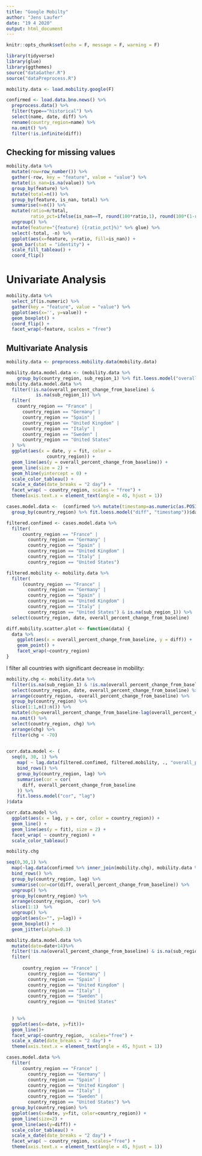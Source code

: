 ```yaml
---
title: "Google Mobilty"
author: "Jens Laufer"
date: "19 4 2020"
output: html_document
---
```


```r
knitr::opts_chunk$set(echo = F, message = F, warning = F)
```

```r
library(tidyverse)
library(glue)
library(ggthemes)
source("dataGather.R")
source("dataPreprocess.R")
```

```r
mobility.data <- load.mobility.google(F) 
```


```r
confirmed <- load.data.bno.news() %>% 
  preprocess.data() %>% 
  filter(type=="historical") %>% 
  select(name, date, diff) %>% 
  rename(country_region=name) %>% 
  na.omit() %>% 
  filter(!is.infinite(diff))
```



## Checking for missing values 



```r
mobility.data %>% 
  mutate(row=row_number()) %>% 
  gather(-row, key = "feature", value = "value") %>% 
  mutate(is_nan=is.na(value)) %>% 
  group_by(feature) %>% 
  mutate(total=n()) %>% 
  group_by(feature, is_nan, total) %>% 
  summarise(n=n()) %>%
  mutate(ratio=n/total, 
         ratio_pct=ifelse(is_nan==T, round(100*ratio,1), round(100*(1-ratio),1))) %>% 
  ungroup() %>%
  mutate(feature="{feature} ({ratio_pct}%)" %>% glue) %>% 
  select(-total, -n) %>% 
  ggplot(aes(x=feature, y=ratio, fill=is_nan)) +
  geom_bar(stat = "identity") +
  scale_fill_tableau() +
  coord_flip()

```




# Univariate Analysis



```r
mobility.data %>% 
  select_if(is.numeric) %>% 
  gather(key = "feature", value = "value") %>% 
  ggplot(aes(x='', y=value)) +
  geom_boxplot() +
  coord_flip() +
  facet_wrap(~feature, scales = "free") 
```



## Multivariate Analysis

```r
mobility.data <- preprocess.mobility.data(mobility.data)
```



```r

mobility.data.model.data <- (mobility.data %>% 
    group_by(country_region, sub_region_1) %>% fit.loess.model("overall_percent_change_from_baseline", "timestamp"))$data
mobility.data.model.data %>%
  filter(!is.na(overall_percent_change_from_baseline) &
           is.na(sub_region_1)) %>%
  filter(
    country_region == "France" |
      country_region == "Germany" |
      country_region == "Spain" |
      country_region == "United Kingdom" |
      country_region == "Italy" |
      country_region == "Sweden" |
      country_region == "United States"
  ) %>%
  ggplot(aes(x = date, y = fit, color =
               country_region)) +
  geom_line(aes(y = overall_percent_change_from_baseline)) +
  geom_line(size = 2) +
  geom_hline(yintercept = 0) +
  scale_color_tableau() +
  scale_x_date(date_breaks = "2 day") +
  facet_wrap( ~ country_region, scales = "free") +
  theme(axis.text.x = element_text(angle = 45, hjust = 1))

```




```r
cases.model.data <-  (confirmed %>% mutate(timestamp=as.numeric(as.POSIXct(date))) %>% 
  group_by(country_region) %>% fit.loess.model("diff", "timestamp"))$data
```




```r
filtered.confimed <- cases.model.data %>% 
  filter(
      country_region == "France" |
        country_region == "Germany" |
        country_region == "Spain" |
        country_region == "United Kingdom" |
        country_region == "Italy" |
        country_region == "United States") 
```

```r
filtered.mobility <- mobility.data %>% 
  filter(
      (country_region == "France" |
        country_region == "Germany" |
        country_region == "Spain" |
        country_region == "United Kingdom" |
        country_region == "Italy" |
        country_region == "United States") & is.na(sub_region_1)) %>% 
  select(country_region, date, overall_percent_change_from_baseline) 
```



```r
diff.mobility.scatter.plot <- function(data) {
  data %>%
    ggplot(aes(x = overall_percent_change_from_baseline, y = diff)) +
    geom_point() +
    facet_wrap(~country_region)
}
```


I filter all countries with significant decrease in mobility:

```r
mobility.chg <- mobility.data %>% 
  filter(is.na(sub_region_1) & !is.na(overall_percent_change_from_baseline)) %>% 
  select(country_region, date, overall_percent_change_from_baseline) %>% 
  arrange(country_region, -overall_percent_change_from_baseline) %>% 
  group_by(country_region) %>% 
  slice(1:1,n():n()) %>% 
  mutate(chg=overall_percent_change_from_baseline-lag(overall_percent_change_from_baseline)) %>% 
  na.omit() %>% 
  select(country_region, chg) %>% 
  arrange(chg) %>% 
  filter(chg < -70)
  
```




```r

corr.data.model <- (
  seq(0, 30, 1) %>%
    map( ~ lag.data(filtered.confimed, filtered.mobility, ., "overall_percent_change_from_baseline")) %>%
    bind_rows() %>%
    group_by(country_region, lag) %>%
    summarise(cor = cor(
      diff, overall_percent_change_from_baseline
    )) %>%
    fit.loess.model("cor", "lag")
)$data

corr.data.model %>%
  ggplot(aes(x = lag, y = cor, color = country_region)) +
  geom_line() +
  geom_line(aes(y = fit), size = 2) +
  facet_wrap( ~ country_region) +
  scale_color_tableau()
```


```r
mobility.chg
```



```r
seq(0,30,1) %>% 
  map(~lag.data(confirmed %>% inner_join(mobility.chg), mobility.data %>% inner_join(mobility.chg), ., "overall_percent_change_from_baseline")) %>% 
  bind_rows() %>% 
  group_by(country_region, lag) %>% 
  summarise(cor=cor(diff, overall_percent_change_from_baseline)) %>% 
  ungroup() %>% 
  group_by(country_region) %>% 
  arrange(country_region, -cor) %>% 
  slice(1:1)  %>% 
  ungroup() %>% 
  ggplot(aes(x="", y=lag)) +
  geom_boxplot() +
  geom_jitter(alpha=0.3)
```

```r
mobility.data.model.data %>% 
  mutate(date=date+14)%>%
  filter(!is.na(overall_percent_change_from_baseline) & is.na(sub_region_1)) %>% 
  filter(
    
      country_region == "France" |
        country_region == "Germany" |
        country_region == "Spain" |
        country_region == "United Kingdom" |
        country_region == "Italy" |
        country_region == "Sweden" |
        country_region == "United States"
    
    
  ) %>% 
  ggplot(aes(x=date, y=fit))+
  geom_line()+
  facet_wrap(~country_region,  scales="free") +
  scale_x_date(date_breaks = "2 day") +
  theme(axis.text.x = element_text(angle = 45, hjust = 1))
```

```r
cases.model.data %>% 
  filter(
      country_region == "France" |
        country_region == "Germany" |
        country_region == "Spain" |
        country_region == "United Kingdom" |
        country_region == "Italy" |
        country_region == "Sweden" |
        country_region == "United States") %>% 
  group_by(country_region) %>% 
  ggplot(aes(x=date, y=fit, color=country_region)) +
  geom_line(size=2) + 
  geom_line(aes(y=diff)) +
  scale_color_tableau() +
  scale_x_date(date_breaks = "2 day") +
  facet_wrap( ~ country_region, scales="free") +
  theme(axis.text.x = element_text(angle = 45, hjust = 1))
```

